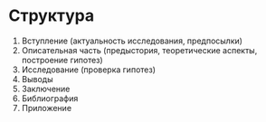 # Структура

1. Вступление (актуальность исследования, предпосылки)
2. Описательная часть (предыстория, теоретические аспекты, построение гипотез)
3. Исследование (проверка гипотез)
4. Выводы
5. Заключение
6. Библиография
7. Приложение
